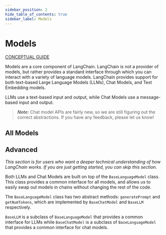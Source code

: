 ```yaml
---
sidebar_position: 2
hide_table_of_contents: true
sidebar_label: Models
---
```



# Models

[CONCEPTUAL GUIDE](https://docs.langchain.com/docs/components/models/)

Models are a core component of LangChain. LangChain is not a provider of models, but rather provides a standard interface through which you can interact with a variety of language models.
LangChain provides support for both text-based Large Language Models (LLMs), Chat Models, and Text Embedding models.

LLMs use a text-based input and output, while Chat Models use a message-based input and output. 

> **_Note:_** Chat model APIs are fairly new, so we are still figuring out the correct abstractions. If you have any feedback, please let us know!

## All Models

<DocCardList />

## Advanced

_This section is for users who want a deeper technical understanding of how LangChain works. If you are just getting started, you can skip this section._

Both LLMs and Chat Models are built on top of the `BaseLanguageModel` class. This class provides a common interface for all models, and allows us to easily swap out models in chains without changing the rest of the code.

The `BaseLanguageModel` class has two abstract methods: `generatePrompt` and `getNumTokens`, which are implemented by `BaseChatModel` and `BaseLLM` respectively.

`BaseLLM` is a subclass of `BaseLanguageModel` that provides a common interface for LLMs while `BaseChatModel` is a subclass of `BaseLanguageModel` that provides a common interface for chat models.
